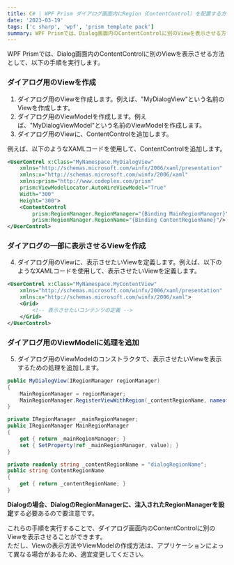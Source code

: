 ---
title: C# | WPF Prism ダイアログ画面内にRegion（ContentControl）を配置する方法
date: '2023-03-19'
tags: ['c sharp', 'wpf', 'prism template pack']
summary: WPF Prismでは、Dialog画面内のContentControlに別のViewを表示させる方法
---

WPF Prismでは、Dialog画面内のContentControlに別のViewを表示させる方法として、以下の手順を実行します。

### ダイアログ用のViewを作成

1. ダイアログ用のViewを作成します。例えば、"MyDialogView"という名前のViewを作成します。
2. ダイアログ用のViewModelを作成します。例えば、"MyDialogViewModel"という名前のViewModelを作成します。
3. ダイアログ用のViewに、ContentControlを追加します。

例えば、以下のようなXAMLコードを使用して、ContentControlを追加します。

```xml
<UserControl x:Class="MyNamespace.MyDialogView"
    xmlns="http://schemas.microsoft.com/winfx/2006/xaml/presentation"
    xmlns:x="http://schemas.microsoft.com/winfx/2006/xaml"
    xmlns:prism="http://www.codeplex.com/prism"
    prism:ViewModelLocator.AutoWireViewModel="True"
    Width="300"
    Height="300">    
    <ContentControl 
        prism:RegionManager.RegionManager="{Binding MainRegionManager}" 
        prism:RegionManager.RegionName="{Binding ContentRegionName}"/>
</UserControl>
```

### ダイアログの一部に表示させるViewを作成

4. ダイアログ用のViewに、表示させたいViewを定義します。例えば、以下のようなXAMLコードを使用して、表示させたいViewを定義します。

```xml
<UserControl x:Class="MyNamespace.MyContentView"
    xmlns="http://schemas.microsoft.com/winfx/2006/xaml/presentation"
    xmlns:x="http://schemas.microsoft.com/winfx/2006/xaml">
    <Grid>
        <!-- 表示させたいコンテンツの定義 -->
    </Grid>
</UserControl>
```

### ダイアログ用のViewModelに処理を追加

5. ダイアログ用のViewModelのコンストラクタで、表示させたいViewを表示するための処理を追加します。

```cs
public MyDialogView(IRegionManager regionManager)
{
    MainRegionManager = regionManager;  
    MainRegionManager.RegisterViewWithRegion(_contentRegionName, nameof(MyContentView));
}

private IRegionManager _mainRegionManager;
public IRegionManager MainRegionManager
{
    get { return _mainRegionManager; }
    set { SetProperty(ref _mainRegionManager, value); }
}

private readonly string _contentRegionName = "dialogRegionName";
public string ContentRegionName
{
    get { return _contentRegionName; }
}
```

**Dialogの場合、DialogのRegionManagerに、注入されたRegionManagerを設定**する必要あるので要注意です。

これらの手順を実行することで、ダイアログ画面内のContentControlに別のViewを表示させることができます。  
ただし、Viewの表示方法やViewModelの作成方法は、アプリケーションによって異なる場合があるため、適宜変更してください。